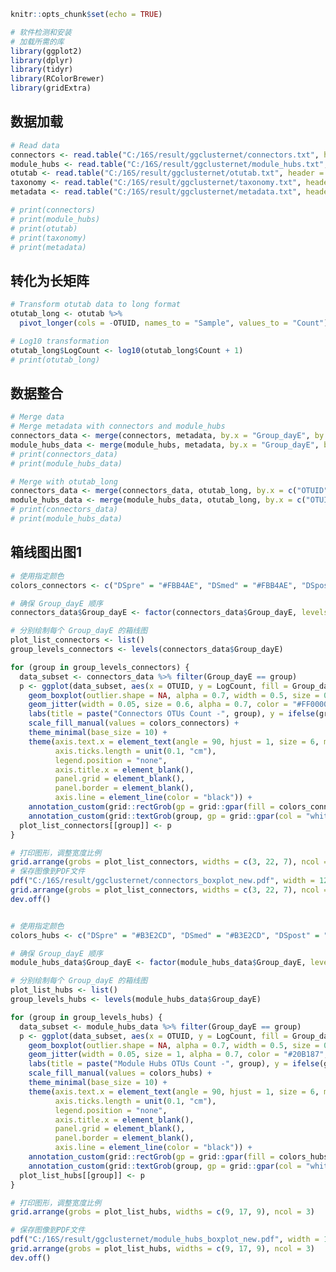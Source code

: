 

```r
knitr::opts_chunk$set(echo = TRUE)

# 软件检测和安装
# 加载所需的库
library(ggplot2)
library(dplyr)
library(tidyr)
library(RColorBrewer)
library(gridExtra)


```

## 数据加载

```r
# Read data
connectors <- read.table("C:/16S/result/ggclusternet/connectors.txt", header = TRUE, sep = "\t", stringsAsFactors = FALSE)
module_hubs <- read.table("C:/16S/result/ggclusternet/module_hubs.txt", header = TRUE, sep = "\t", stringsAsFactors = FALSE)
otutab <- read.table("C:/16S/result/ggclusternet/otutab.txt", header = TRUE, sep = "\t", stringsAsFactors = FALSE)
taxonomy <- read.table("C:/16S/result/ggclusternet/taxonomy.txt", header = TRUE, sep = "\t", stringsAsFactors = FALSE)
metadata <- read.table("C:/16S/result/ggclusternet/metadata.txt", header = TRUE, sep = "\t", stringsAsFactors = FALSE)

# print(connectors)
# print(module_hubs)
# print(otutab)
# print(taxonomy)
# print(metadata)

```    


## 转化为长矩阵
```r
# Transform otutab data to long format
otutab_long <- otutab %>% 
  pivot_longer(cols = -OTUID, names_to = "Sample", values_to = "Count")

# Log10 transformation
otutab_long$LogCount <- log10(otutab_long$Count + 1)
# print(otutab_long)

```    

## 数据整合
```r
# Merge data
# Merge metadata with connectors and module_hubs
connectors_data <- merge(connectors, metadata, by.x = "Group_dayE", by.y = "Group_dayE")
module_hubs_data <- merge(module_hubs, metadata, by.x = "Group_dayE", by.y = "Group_dayE")
# print(connectors_data)
# print(module_hubs_data)

# Merge with otutab_long
connectors_data <- merge(connectors_data, otutab_long, by.x = c("OTUID", "Sample"), by.y = c("OTUID", "Sample"))
module_hubs_data <- merge(module_hubs_data, otutab_long, by.x = c("OTUID", "Sample"), by.y = c("OTUID", "Sample"))
# print(connectors_data)
# print(module_hubs_data)


```    


## 箱线图出图1
```r

# 使用指定颜色
colors_connectors <- c("DSpre" = "#FBB4AE", "DSmed" = "#FBB4AE", "DSpost" = "#FBB4AE")

# 确保 Group_dayE 顺序
connectors_data$Group_dayE <- factor(connectors_data$Group_dayE, levels = c("DSpre", "DSmed", "DSpost"))

# 分别绘制每个 Group_dayE 的箱线图
plot_list_connectors <- list()
group_levels_connectors <- levels(connectors_data$Group_dayE)

for (group in group_levels_connectors) {
  data_subset <- connectors_data %>% filter(Group_dayE == group)
  p <- ggplot(data_subset, aes(x = OTUID, y = LogCount, fill = Group_dayE)) +
    geom_boxplot(outlier.shape = NA, alpha = 0.7, width = 0.5, size = 0.3) +
    geom_jitter(width = 0.05, size = 0.6, alpha = 0.7, color = "#FF0000", fill = NA) +
    labs(title = paste("Connectors OTUs Count -", group), y = ifelse(group == "DSpre", "Log10 Count", ""), x = "") +
    scale_fill_manual(values = colors_connectors) +
    theme_minimal(base_size = 10) +
    theme(axis.text.x = element_text(angle = 90, hjust = 1, size = 6, margin = margin(t = 5)),
          axis.ticks.length = unit(0.1, "cm"),
          legend.position = "none",
          axis.title.x = element_blank(),
          panel.grid = element_blank(),
          panel.border = element_blank(),
          axis.line = element_line(color = "black")) +
    annotation_custom(grid::rectGrob(gp = grid::gpar(fill = colors_connectors[[group]], col = NA)), ymin = -2, ymax = -1, xmin = -Inf, xmax = Inf) +
    annotation_custom(grid::textGrob(group, gp = grid::gpar(col = "white", fontsize = 10)), ymin = -2, ymax = -1, xmin = -Inf, xmax = Inf)
  plot_list_connectors[[group]] <- p
}

# 打印图形，调整宽度比例
grid.arrange(grobs = plot_list_connectors, widths = c(3, 22, 7), ncol = 3)
# 保存图像到PDF文件
pdf("C:/16S/result/ggclusternet/connectors_boxplot_new.pdf", width = 12, height = 2.67)
grid.arrange(grobs = plot_list_connectors, widths = c(3, 22, 7), ncol = 3)
dev.off()


# 使用指定颜色
colors_hubs <- c("DSpre" = "#B3E2CD", "DSmed" = "#B3E2CD", "DSpost" = "#B3E2CD")

# 确保 Group_dayE 顺序
module_hubs_data$Group_dayE <- factor(module_hubs_data$Group_dayE, levels = c("DSpre", "DSmed", "DSpost"))

# 分别绘制每个 Group_dayE 的箱线图
plot_list_hubs <- list()
group_levels_hubs <- levels(module_hubs_data$Group_dayE)

for (group in group_levels_hubs) {
  data_subset <- module_hubs_data %>% filter(Group_dayE == group)
  p <- ggplot(data_subset, aes(x = OTUID, y = LogCount, fill = Group_dayE)) +
    geom_boxplot(outlier.shape = NA, alpha = 0.7, width = 0.5, size = 0.3) +
    geom_jitter(width = 0.05, size = 1, alpha = 0.7, color = "#20B187", fill = NA) +
    labs(title = paste("Module Hubs OTUs Count -", group), y = ifelse(group == "DSpre", "Log10 Count", ""), x = "") +
    scale_fill_manual(values = colors_hubs) +
    theme_minimal(base_size = 10) +
    theme(axis.text.x = element_text(angle = 90, hjust = 1, size = 6, margin = margin(t = 5)),
          axis.ticks.length = unit(0.1, "cm"),
          legend.position = "none",
          axis.title.x = element_blank(),
          panel.grid = element_blank(),
          panel.border = element_blank(),
          axis.line = element_line(color = "black")) +
    annotation_custom(grid::rectGrob(gp = grid::gpar(fill = colors_hubs[[group]], col = NA)), ymin = -2, ymax = -1, xmin = -Inf, xmax = Inf) +
    annotation_custom(grid::textGrob(group, gp = grid::gpar(col = "white", fontsize = 10)), ymin = -2, ymax = -1, xmin = -Inf, xmax = Inf)
  plot_list_hubs[[group]] <- p
}

# 打印图形，调整宽度比例
grid.arrange(grobs = plot_list_hubs, widths = c(9, 17, 9), ncol = 3)

# 保存图像到PDF文件
pdf("C:/16S/result/ggclusternet/module_hubs_boxplot_new.pdf", width = 14, height = 2.67)
grid.arrange(grobs = plot_list_hubs, widths = c(9, 17, 9), ncol = 3)
dev.off()

```    




 

 
 
 